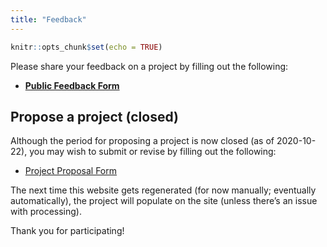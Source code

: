 ```yaml
---
title: "Feedback"
---
```


```r
knitr::opts_chunk$set(echo = TRUE)
```

Please share your feedback on a project by filling out the following:

- [**Public Feedback Form**](https://forms.gle/YxJmKi1KYCBHXM2s8)

## Propose a project (closed)

Although the period for proposing a project is now closed (as of 2020-10-22), you may wish to submit or revise by filling out the following:

- [Project Proposal Form](https://docs.google.com/forms/d/e/1FAIpQLScJYmipt-UFaPbLfluu8idM9qHTyLDSMFJLic_VXIj6qni6tQ/viewform){target="_blank"}

The next time this website gets regenerated (for now manually; eventually automatically), the project will populate on the site (unless there's an issue with processing).

Thank you for participating!
